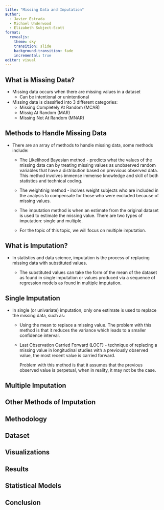```yaml
---
title: "Missing Data and Imputation"
author: 
  - Javier Estrada
  - Michael Underwood
  - Elizabeth Subject-Scott
format: 
  revealjs:
    theme: sky
    transition: slide
    background-transition: fade
    incremental: true
editor: visual
---
```


## What is Missing Data?

-   Missing data occurs when there are missing values in a dataset
    -   Can be intentional or unintentional
-   Missing data is classified into 3 different categories:
    -   Missing Completely At Random (MCAR)
    -   Missig At Random (MAR)
    -   Missing Not At Random (MNAR)

## Methods to Handle Missing Data

-   There are an array of methods to handle missing data, some methods include:

    -   The Likelihood Bayesian method - predicts what the values of the missing data can by treating missing values as unobserved random variables that have a distribution based on prevvious observed data. This method involves immense immense knowledge and skill of both statistics and technical coding.

    -   The weightinig method - inolves weight subjects who are included in the analysis to compensate for those who were excluded because of missing values.

    -   The imputation method is when an estimate from the original dataset is used to estimate the missing value. There are two types of imputation: single and multiple.

    -   For the topic of this topic, we will focus on multiple imputation.

## What is Imputation?

-   In statistics and data science, imputation is the process of replacing missing data with substituted values.

    -   The substituted values can take the form of the mean of the dataset as found in single imputation or values produced via a sequence of regression models as found in multiple imputation.

## Single Imputation

-   In single (or univariate) imputation, only one estimate is used to replace the missing data, such as:

    -   Using the mean to replace a missing value. The problem with this method is that it reduces the variance which leads to a smaller confidence interval.

    -   Last Observation Carried Forward (LOCF) - technique of replacing a missing value in longitudinal studies with a previously observed value, the most recent value is carried forward.

        Problem with this method is that it assumes that the previous observed value is perpetual, when in reality, it may not be the case.
        
## Multiple Imputation

## Other Methods of Imputation

## Methodology

## Dataset

## Visualizations

## Results

## Statistical Models

## Conclusion
